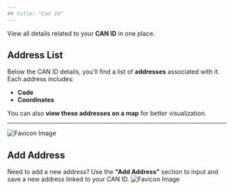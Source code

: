 ```yaml
---
## title: "Can Id"
---
```


View all details related to your **CAN ID** in one place.

## Address List

Below the CAN ID details, you'll find a list of **addresses** associated with it. Each address includes:

- **Code**
- **Coordinates**

You can also **view these addresses on a map** for better visualization.

---

![Favicon Image](/images/canid.png)

## Add Address

Need to add a new address? Use the **"Add Address"** section to input and save a new address linked to your CAN ID.
![Favicon Image](/images/addaddress.png)
